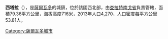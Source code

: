 {{expand|time=2015-04-20T16:51:52+00:00}}
{{refimprove|time=2015-04-20T16:51:52+00:00}}
'''西塔拉'''（{{lang-es|Citalá}}），是[[薩爾瓦多|薩爾瓦多]]的城鎮，位於該國西北部，由[[查拉特南戈省|查拉特南戈省]]負責管轄，面積79.36平方公里，海拔高度716米，2013年人口4,270，人口密度每平方公里53.81人。

{{Coord|14|22|N|89|13|W|display=title}}

{{ElSalvador-geo-stub}}
[[Category:薩爾瓦多城市|Category:薩爾瓦多城市]]